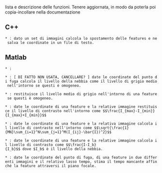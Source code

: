 lista e descrizione delle funzioni. Tenere aggiornata, in modo da poterla poi copia-incollare nella documentazione

==C++==

 * {{{FindFeatures}}}: dato un set di immagini calcola lo spostamento delle features e ne salva le coordinate in un file di testo.

==Matlab==

 * {{{iaas}}}:

 * {{{fogLevel}}}: [ DI FATTO NON USATA, CANCELLARE? ] date le coordinate del punto di fuga calcola il livello della nebbia come il livello di grigio medio nell'intorno se questi è omogeneo.

 * {{{zoneHom}}}: restituisce il livello medio di grigio nell'intorno di una feature se questi è omogeneo.

 * {{{MichelsonContrast}}}: date le coordinate di una feature e la relative immagine restituisce il livello di contrasto nell'intorno come $$\frac{I_{max}-I_{min}}{I_{max}+I_{min}}$$

 * {{{rsmContrast}}}: date le coordinate di una feature e la relativa immagine calcola il livello di contrasto nell'intorno come $$\sqrt{\frac{1}{MN}\sum_{i=1}^N\sum_{j=1}^M(I_{ij}-\bar{I})^2}$$

 * {{{WeberContrast}}}: date le coordinate di una feature e la relative immagine calcola il livello di contrasto come $$\frac{I-I_b}{I_b}$$ dove $I_b$ è il livello della nebbia.

 * {{{timeImpact}}}: date le coordinate del punto di fuga, di una feature in due differenti immagini e il relativo lasso tempo, stima il tempo mancante affinché la feature attraversi il piano focale.